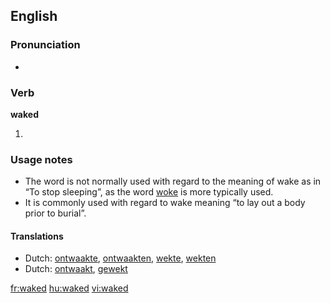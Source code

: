 ==English==

===Pronunciation===
*{{IPA|/'weɪkt/}}

===Verb===
'''waked'''
# {{past of|[[wake]]}}

===Usage notes===
* The word is not normally used with regard to the meaning of wake as in “To stop sleeping”, as the word [[woke]] is more typically used.  
* It is commonly used with regard to wake meaning “to lay out a body prior to burial”.

====Translations====
*Dutch: [[ontwaakte]], [[ontwaakten]], [[wekte]], [[wekten]]
*Dutch: [[ontwaakt]], [[gewekt]]

[[fr:waked]]
[[hu:waked]]
[[vi:waked]]
